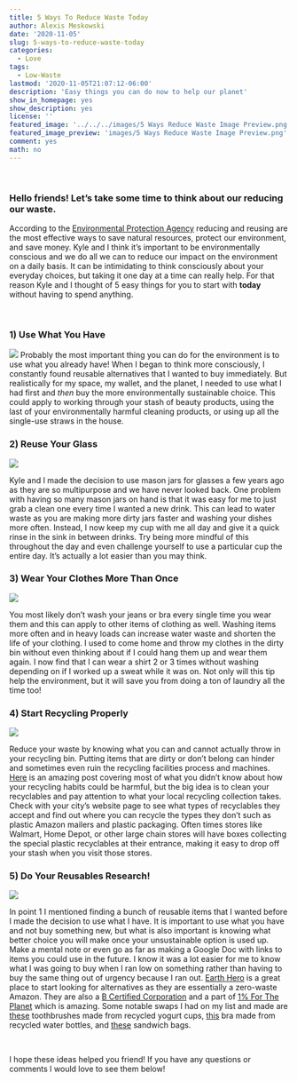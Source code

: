```yaml
---
title: 5 Ways To Reduce Waste Today
author: Alexis Meskowski
date: '2020-11-05'
slug: 5-ways-to-reduce-waste-today
categories:
  - Love
tags:
  - Low-Waste
lastmod: '2020-11-05T21:07:12-06:00'
description: 'Easy things you can do now to help our planet'
show_in_homepage: yes
show_description: yes
license: ''
featured_image: '../../../images/5 Ways Reduce Waste Image Preview.png'
featured_image_preview: 'images/5 Ways Reduce Waste Image Preview.png'
comment: yes
math: no
---
```


<br>

### Hello friends! Let's take some time to think about our reducing our waste.

According to the [Environmental Protection Agency](https://www.epa.gov/recycle/reducing-and-reusing-basics) reducing and reusing are the most effective ways to save natural resources, protect our environment, and save money. Kyle and I think it's important to be environmentally conscious and we do all we can to reduce our impact on the environment on a daily basis. It can be intimidating to think consciously about your everyday choices, but taking it one day at a time can really help. For that reason Kyle and I thought of 5 easy things for you to start with **today** without having to spend anything. 

<br>

### 1)  Use What You Have


![](Use What You Have.png)
Probably the most important thing you can do for the environment is to use what you already have! When I began to think more consciously, I constantly found reusable alternatives that I wanted to buy immediately. But realistically for my space, my wallet, and the planet, I needed to use what I had first and *then* buy the more environmentally sustainable choice. This could apply to working through your stash of beauty products, using the last of your environmentally harmful cleaning products, or using up all the single-use straws in the house.

### 2) Reuse Your Glass

![](Mason Jar.png)

Kyle and I made the decision to use mason jars for glasses a few years ago as they are so multipurpose and we have never looked back. One problem with having so many mason jars on hand is that it was easy for me to just grab a clean one every time I wanted a new drink. This can lead to water waste as you are making more dirty jars faster and washing your dishes more often. Instead, I now keep my cup with me all day and give it a quick rinse in the sink in between drinks. Try being more mindful of this throughout the day and even challenge yourself to use a particular cup the entire day. It's actually a lot easier than you may think. 

### 3) Wear Your Clothes More Than Once

![](Dirty Clothes.png)

You most likely don't wash your jeans or bra every single time you wear them and this can apply to other items of clothing as well. Washing items more often and in heavy loads can increase water waste and shorten the life of your clothing. I used to come home and throw my clothes in the dirty bin without even thinking about if I could hang them up and wear them again. I now find that I can wear a shirt 2 or 3 times without washing depending on if I worked up a sweat while it was on. Not only will this tip help the environment, but it will save you from doing a ton of laundry all the time too!



### 4) Start Recycling Properly

![](Copy of Recyclables.png)

Reduce your waste by knowing what you can and cannot actually throw in your recycling bin. Putting items that are dirty or don't belong can hinder and sometimes even ruin the recycling facilities process and machines. [Here](https://www.earthday.org/youre-doing-it-wrong-7-tips-to-recycle-better/) is an amazing post covering most of what you didn't know about how your recycling habits could be harmful, but the big idea is to clean your recyclables and pay attention to what your local recycling collection takes. Check with your city's website page to see what types of recyclables they accept and find out where you can recycle the types they don't such as plastic Amazon mailers and plastic packaging. Often times stores like Walmart, Home Depot, or other large chain stores will have boxes collecting the special plastic recyclables at their entrance, making it easy to drop off your stash when you visit  those stores. 



### 5) Do Your Reusables Research!

![](Reusables.png)

In point 1 I mentioned finding a bunch of reusable items that I wanted before I made the decision to use what I have. It is important to use what you have and not buy something new, but what is also important is knowing what better choice you will make once your unsustainable option is used up. Make a mental note or even go as far as making a Google Doc with links to items you could use in the future. I know it was a lot easier for me to know what I was going to buy when I ran low on something rather than having to buy the same thing out of urgency because I ran out. [Earth Hero](https://earthhero.com/) is a great place to start looking for alternatives as they are essentially a zero-waste Amazon. They are also a [B Certified Corporation](https://bcorporation.net/) and a part of [1% For The Planet](https://www.onepercentfortheplanet.org/) which is amazing. Some notable swaps I had on my list and made are [these](https://earthhero.com/products/beauty-care/preserve-medium-recycled-preserve-toothbrush-2pk/) toothbrushes made from recycled yogurt cups, [this](https://earthhero.com/products/clothing-footwear/girlfriend-collective-black-girlfriend-collective-paloma-sports-bra/) bra made from recycled water bottles, and [these](https://earthhero.com/products/travel/full-circle-home-ziptuck-reusable-sandwich-bags/) sandwich bags.

<br>

I hope these ideas helped you friend! If you have any questions or comments I would love to see them below!